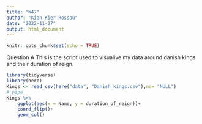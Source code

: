 ---
title: "W47"
author: "Kian Kier Rossau"
date: "2022-11-27"
output: html_document
---

```{r setup, include=FALSE}
knitr::opts_chunk$set(echo = TRUE)
```

Question A
This is the script used to visualive my data around danish kings and their duration of reign. 

```{r}
library(tidyverse)
library(here)
Kings <- read_csv(here("data", "Danish_kings.csv"),na= "NULL")
# pipe
Kings %>%
    ggplot(aes(x = Name, y = duration_of_reign))+
    coord_flip()+
    geom_col()

```
